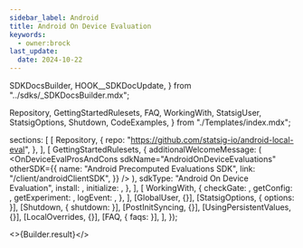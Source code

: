 ```yaml
---
sidebar_label: Android
title: Android On Device Evaluation
keywords:
  - owner:brock
last_update:
  date: 2024-10-22
---
```


  SDKDocsBuilder,
  HOOK__SDKDocUpdate,
} from "../sdks/_SDKDocsBuilder.mdx";

  Repository,
  GettingStartedRulesets,
  FAQ,
  WorkingWith,
  StatsigUser,
  StatsigOptions,
  Shutdown,
  CodeExamples,
} from "./Templates/index.mdx";




  sections: [
    [
      Repository,
      {
        repo: "https://github.com/statsig-io/android-local-eval",
      },
    ],
    [
      GettingStartedRulesets,
      {
        additionalWelcomeMessage: (
          <OnDeviceEvalProsAndCons
            sdkName="AndroidOnDeviceEvaluations"
            otherSDK={{
              name: "Android Precomputed Evaluations SDK",
              link: "/client/androidClientSDK",
            }}
          />
        ),
        sdkType: "Android On Device Evaluation",
        install: <Install />,
        initialize: <Initialize />,
      },
    ],
    [
      WorkingWith,
      {
        checkGate: <CheckGate />,
        getConfig: <GetConfig />,
        getExperiment: <GetExperiment />,
        logEvent: <LogEvent />,
      },
    ],
    [GlobalUser, {}],
    [StatsigOptions, { options: <Options /> }],
    [Shutdown, { shutdown: <ShutdownSnippet /> }],
    [PostInitSyncing, {}],
    [UsingPersistentValues, {}],
    [LocalOverrides, {}],
    [FAQ, { faqs: <MoreFAQs /> }],
  ],
});


<>{Builder.result}</>
